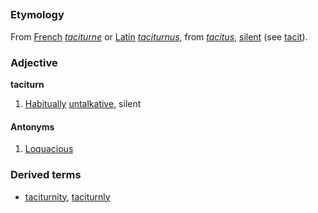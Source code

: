 =={{en}}==

===Etymology===
From [[French]] ''[[taciturne]]'' or [[Latin]] ''[[taciturnus]]'', from ''[[tacitus]]'', [[silent]] (see [[tacit]]).

===Adjective===
'''taciturn'''
#[[Habitually]] [[untalkative]], silent

====Antonyms====
#[[Loquacious]]

===Derived terms===
*[[taciturnity]], [[taciturnly]]